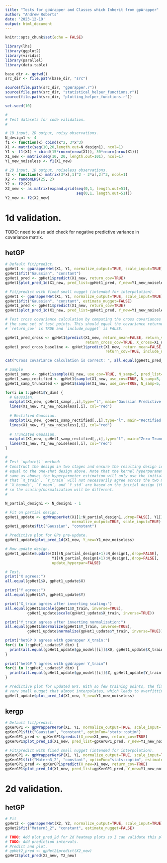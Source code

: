 ```yaml
---
title: "Tests for gpWrapper and Classes which Inherit from gpWrapper"
author: "Andrew Roberts"
date: '2023-12-19'
output: html_document
---
```



```r
knitr::opts_chunk$set(echo = FALSE)

library(lhs)
library(ggplot2)
library(viridis)
library(parallel)
library(data.table)

base_dir <- getwd()
src_dir <- file.path(base_dir, "src")

source(file.path(src_dir, "gpWrapper.r"))
source(file.path(src_dir, "statistical_helper_functions.r"))
source(file.path(src_dir, "plotting_helper_functions.r"))
```

```r
set.seed(10)
```


```r
#
# Test datasets for code validation. 
#

# 1D input, 2D output, noisy observations. 
N_design1 <- 4
f1 <- function(x) cbind(x^2, 3*x^3)
X1 <- matrix(seq(10,20,length.out=N_design1), ncol=1)
Y1 <- f1(X1) + cbind(15*rnorm(nrow(X1)), 30*rnorm(nrow(X1)))
X1_new <- matrix(seq(10, 20, length.out=101), ncol=1)
Y1_new_noiseless <- f1(X1_new)

# 2D input, 1D output, noiseless observations. 
f2 <- function(x) matrix(3*x[,1]^2 - 2*x[,2]^3, ncol=1)
X2 <- randomLHS(25, 2)
Y2 <- f2(X2)
X2_new <- as.matrix(expand.grid(seq(0,1, length.out=51), 
                                seq(0,1, length.out=51)))
Y2_new <- f2(X2_new)
```


# 1d validation. 

TODO: need to also add check for negative predictive variance in covariance matrix. 

## hetGP
```r
# Default fit/predict. 
gpHet1 <- gpWrapperHet(X1, Y1, normalize_output=TRUE, scale_input=TRUE)
gpHet1$fit("Gaussian", "constant")
gpHet1_pred <- gpHet1$predict(X1_new, return_cov=TRUE)
gpHet1$plot_pred_1d(X1_new, pred_list=gpHet1_pred, Y_new=Y1_new_noiseless)

# Fit/predict with fixed small nugget (intended for interpolation). 
gpHet1 <- gpWrapperHet(X1, Y1, normalize_output=TRUE, scale_input=TRUE)
gpHet1$fit("Gaussian", "constant", estimate_nugget=FALSE)
gpHet1_pred <- gpHet1$predict(X1_new, return_cov=TRUE)
gpHet1$plot_pred_1d(X1_new, pred_list=gpHet1_pred, Y_new=Y1_new_noiseless)
```

```r
# Test cross covariance calculation by computing the cross covariances between 
# the same set of test points. This should equal the covariance returned when 
# `return_cov` is TRUE and `include_nugget` is FALSE. 

gpHet1_pred_cross <- gpHet1$predict(X1_new, return_mean=FALSE, return_var=FALSE, 
                                    return_cross_cov=TRUE, X_cross=X1_new)
gpHet1_pred_cross_baseline <- gpHet1$predict(X1_new, return_mean=FALSE, return_var=FALSE, 
                                             return_cov=TRUE, include_nugget=FALSE)

cat("Cross covariance calculation is correct: ", all.equal(gpHet1_pred_cross$cross_cov, gpHet1_pred_cross_baseline$cov))
```


```r
# Sample 
gpHet1_samp <- gpHet1$sample(X1_new, use_cov=TRUE, N_samp=5, pred_list=gpHet1_pred)
gpHet1_samp_rectified <- gpHet1$sample(X1_new, use_cov=TRUE, N_samp=5, pred_list=gpHet1_pred, adjustment="rectified")
gpHet1_samp_truncated <- gpHet1$sample(X1_new, use_cov=TRUE, N_samp=5, pred_list=gpHet1_pred, adjustment="truncated") # Stability issues when there is little noise. 

for(i in 1:gpHet1$Y_dim) {
  # Gaussian.
  matplot(X1_new, gpHet1_samp[,,i],type="l", main="Gaussian Predictive Samples.")
  lines(X1_new, Y1_new_noiseless[,i], col="red")
  
  # Rectified Gaussian. 
  matplot(X1_new, gpHet1_samp_rectified[,,i],type="l", main="Rectified Gaussian Predictive Samples.")
  lines(X1_new, Y1_new_noiseless[,i], col="red")
  
  # Truncated Gaussian. 
  matplot(X1_new, gpHet1_samp_rectified[,,i],type="l", main="Zero-Truncated Gaussian Predictive Samples.")
  lines(X1_new, Y1_new_noiseless[,i], col="red")
}
```

```r
#
# Test `update()` method: 
# Construct the design in two stages and ensure the resulting design is 
# equal to the one-shot design above. Note that the kernel hyperparameters will not be the 
# same as above; the hyperparmeter estimation will only use the initial design. Note also 
# that `X_train`, `Y_train` will not necessarily agree across the two methods since 
# `X_bounds`, `Y_mean`, and `Y_std` are based on the initial design (they are not updated), 
# so the scaling/normalization will be different. 
#

N_partial_design1 <- N_design1 - 1

# Fit on partial design. 
gpHet1_update <- gpWrapperHet(X1[1:N_partial_design1,,drop=FALSE], Y1[1:N_partial_design1,,drop=FALSE], 
                              normalize_output=TRUE, scale_input=TRUE)
gpHet1_update$fit("Gaussian", "constant")

# Predictive plot for GPs pre-update. 
gpHet1_update$plot_pred_1d(X1_new, Y_new=Y1_new_noiseless)

# Now update design. 
gpHet1_update$update(X1[(N_partial_design1+1):N_design1,,drop=FALSE], 
                     Y1[(N_partial_design1+1):N_design1,,drop=FALSE],
                     update_hyperpar=FALSE)

# Test. 
print("X agrees:")
all.equal(gpHet1$X, gpHet1_update$X)

print("Y agrees:")
all.equal(gpHet1$Y, gpHet1_update$Y)

print("X_train agrees after inverting scaling:")
all.equal(gpHet1$scale(gpHet1$X_train, inverse=TRUE), 
          gpHet1_update$scale(gpHet1_update$X_train, inverse=TRUE))

print("Y_train agrees after inverting normalization:")
all.equal(gpHet1$normalize(gpHet1$Y_train, inverse=TRUE), 
          gpHet1_update$normalize(gpHet1_update$Y_train, inverse=TRUE))

print("hetGP X agrees with gpWrapper X_train:")
for(i in 1:gpHet1_update$Y_dim) {
  print(all.equal(gpHet1_update$gp_model[[i]]$X0, gpHet1_update$X_train))
}
  
print("hetGP Y agrees with gpWrapper Y_train")
for(i in 1:gpHet1_update$Y_dim) {
  print(all.equal(gpHet1_update$gp_model[[i]]$Z, gpHet1_update$Y_train[,i]))
}

# Predictive plot for updated GPs. With so few training points, the fit often yields a 
# very small nugget that almost interpolates, which leads to overfitting. 
gpHet1_update$plot_pred_1d(X1_new, Y_new=Y1_new_noiseless)
```

## kergp
```r

# Default fit/predict. 
gpKerGP1 <- gpWrapperKerGP(X1, Y1, normalize_output=TRUE, scale_input=TRUE)
gpKerGP1$fit("Gaussian", "constant", optimFun="stats::optim")
gpKerGP1_pred <- gpKerGP1$predict(X_new=X1_new, return_cov=TRUE)
gpKerGP1$plot_pred_1d(X1_new, pred_list=gpKerGP1_pred, Y_new=Y1_new_noiseless)

# Fit/predict with fixed small nugget (intended for interpolation). 
gpKerGP1 <- gpWrapperKerGP(X1, Y1, normalize_output=TRUE, scale_input=TRUE)
gpKerGP1$fit("Matern3_2", "constant", optimFun="stats::optim", estimate_nugget=FALSE)
gpKerGP1_pred <- gpKerGP1$predict(X_new=X1_new, return_cov=TRUE)
gpKerGP1$plot_pred_1d(X1_new, pred_list=gpKerGP1_pred, Y_new=Y1_new_noiseless)

```


# 2d validation. 

## hetGP
```r
# Fit
gpHet2 <- gpWrapperHet(X2, Y2, normalize_output=TRUE, scale_input=TRUE)
gpHet2$fit("Matern3_2", "constant", estimate_nugget=FALSE)
```

```r
# TODO: Add plot_pred_2d for 2d heatmap plots so I can validate this plot. 
# TODO: Add prediction intervals. 
# Predict and plot. 
# gpHet2_pred <- gpHet2$predict(X2_new)
gpHet2$plot_pred(X2_new, Y2_new)
```






